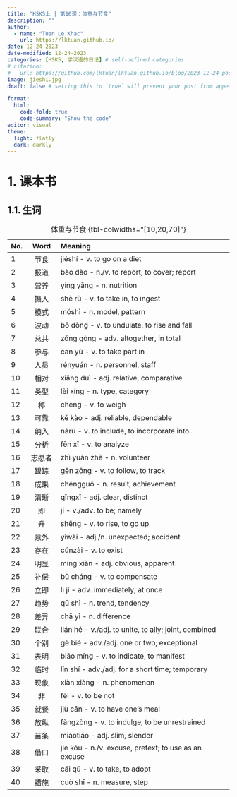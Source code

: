 ---
title: "HSK5上 | 第16课：体重与节食"
description: ""
author:
  - name: "Tuan Le Khac"
    url: https://lktuan.github.io/
date: 12-24-2023
date-modified: 12-24-2023
categories: [HSK5, 学汉语的日记] # self-defined categories
# citation: 
#   url: https://github.com/lktuan/lktuan.github.io/blog/2023-12-24_post/
image: jieshi.jpg
draft: false # setting this to `true` will prevent your post from appearing on your listing page until you're ready!

format: 
  html: 
    code-fold: true
    code-summary: "Show the code"
editor: visual
theme:
  light: flatly
  dark: darkly
---

# 1. 课本书

## 1.1. 生词

| No. |   Word   | Meaning                                              |
|:----|:--------:|:-----------------------------------------------------|
|1|节食|jiéshí - v. to go on a diet|
|2|报道|bào dào - n./v. to report, to cover; report|
|3|营养|yíng yǎng - n. nutrition|
|4|摄入|shè rù - v. to take in, to ingest|
|5|模式|móshì - n. model, pattern|
|6|波动|bō dòng - v. to undulate, to rise and fall|
|7|总共|zǒng gòng - adv. altogether, in total|
|8|参与|cān yù - v. to take part in|
|9|人员|rényuán - n. personnel, staff|
|10|相对|xiāng duì - adj. relative, comparative|
|11|类型|lèi xíng - n. type, category|
|12|称|chēng - v. to weigh|
|13|可靠|kě kào - adj. reliable, dependable|
|14|纳入|nàrù - v. to include, to incorporate into|
|15|分析|fēn xī - v. to analyze|
|16|志愿者|zhì yuàn zhě - n. volunteer|
|17|跟踪|gēn zōng - v. to follow, to track|
|18|成果|chéngguǒ - n. result, achievement|
|19|清晰|qīngxī - adj. clear, distinct|
|20|即|jí - v./adv. to be; namely|
|21|升|shēng - v. to rise, to go up|
|22|意外|yìwài - adj./n. unexpected; accident|
|23|存在|cúnzài - v. to exist|
|24|明显|míng xiǎn - adj. obvious, apparent|
|25|补偿|bǔ cháng - v. to compensate|
|26|立即|lì jí - adv. immediately, at once|
|27|趋势|qū shì - n. trend, tendency|
|28|差异|chā yì - n. difference|
|29|联合|lián hé - v./adj. to unite, to ally; joint, combined|
|30|个别|gè bié - adv./adj. one or two; exceptional|
|31|表明|biǎo míng - v. to indicate, to manifest|
|32|临时|lín shí - adv./adj. for a short time; temporary|
|33|现象|xiàn xiàng - n. phenomenon|
|34|非|fēi - v. to be not|
|35|就餐|jiù cān - v. to have one's meal|
|36|放纵|fàngzòng - v. to indulge, to be unrestrained|
|37|苗条|miáotiáo - adj. slim, slender|
|38|借口|jiè kǒu - n./v. excuse, pretext; to use as an excuse|
|39|采取|cǎi qǔ - v. to take, to adopt|
|40|措施|cuò shī - n. measure, step|

: 体重与节食 {tbl-colwidths="\[10,20,70\]"}